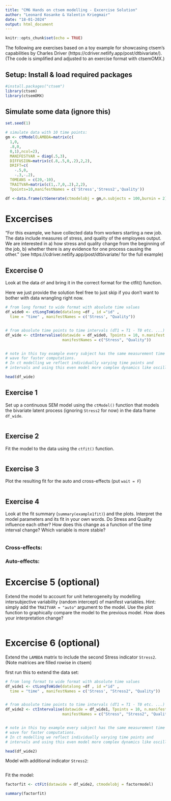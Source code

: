 ```yaml
---
title: "CM6 Hands on ctsem modelling - Excercise Solution"
author: "Leonard Kosanke & Valentin Kriegmair"
date: "18-01-2024"
output: html_document
---
```


```r
knitr::opts_chunk$set(echo = TRUE)
```

The following are exercises based on a toy example for showcasing ctsem's
capabilities by Charles Driver (https://cdriver.netlify.app/post/dtbivariate/).
(The code is simplified and adjusted to an exercise format with ctsemOMX.)

## Setup: Install & load required packages
```r
#install.packages("ctsem")
library(ctsem)
library(ctsemOMX)
```

## Simulate some data (ignore this)
```r
set.seed(1)

# simulate data with 10 time points:
gm <- ctModel(LAMBDA=matrix(c(
  1,0,
  .8,0,
  0,1),ncol=2),
  MANIFESTVAR = diag(.5,3),
  DIFFUSION=matrix(c(.8,.5,0,.2),2,2),
  DRIFT=c(
    -.5,0,
    -.3,-.2),
  T0MEANS = c(20,-10),
  TRAITVAR=matrix(c(1,.7,0,.2),2,2),
  Tpoints=10,manifestNames = c('Stress','Stress2','Quality'))

df <-data.frame(ctGenerate(ctmodelobj = gm,n.subjects = 100,burnin = 2))
```

# Excercises
"For this example, we have collected data from workers starting a new job. 
The data include measures of stress, and quality of the employees output. 
We are interested in a) how stress and quality change from the beginning of the 
job, b) whether there is any evidence for one process causing the other." 
(see https://cdriver.netlify.app/post/dtbivariate/ for the full example)

## Excercise 0
Look at the data `df` and bring it in the correct format for the ctfit() function.

Here we just provide the solution feel free to just skip if you don't want to bother
with data wrangling right now.
```r
# from long format to wide format with absolute time values
df_wide0 <- ctLongToWide(datalong =df , id ="id" ,
  time = "time" , manifestNames = c('Stress', "Quality"))


# from absolute time points to time intervals (dT1 = T1 - T0 etc. ...)
df_wide <- ctIntervalise(datawide = df_wide0, Tpoints = 10, n.manifest = 2,
                         manifestNames = c("Stress", "Quality"))


# note in this toy example every subject has the same measurement time at each 
# wave for faster computations. 
# In ct modelling we reflect individually varying time points and
# intervals and using this even model more complex dynamics like oscillations.

head(df_wide)
```

## Exercise 1
Set up a continuous SEM model using the `ctModel()` function that models the
bivariate latent process (ignoring `Stress2` for now) in the data frame `df_wide`.
```r


```

## Exercise 2
Fit the model to the data using the `ctfit()` function.
```r

```

## Exercise 3
Plot the resulting fit for the auto and cross-effects (put `wait = F`)
```r

```

## Exercise 4
Look at the fit summary (`summary(example1fit)`) and the plots. Interpret the model 
parameters and its fit in your own words. Do Stress and Quality influence each other?
How does this change as a function of the time interval change? Which variable
is more stable?
```r

```
### Cross-effects:



### Auto-effects:


# Excercise 5 (optional)
Extend the model to account for unit heterogeneity by modelling intersubjective 
variability (random intercept) of manifest variables. 
Hint: simply add the `TRAITVAR = "auto"` argument to the model. Use the plot
function to graphically compare the model to the previous model. How does your
interpretation change?
```r


```


# Excercise 6 (optional)
Extend the `LAMBDA` matrix to include the second Stress indicator `Stress2`.
(Note matrices are filled rowise in ctsem)

first run this to extend the data set:
```r
# from long format to wide format with absolute time values
df_wide1 <- ctLongToWide(datalong =df , id ="id" ,
  time = "time" , manifestNames = c('Stress', "Stress2", "Quality"))


# from absolute time points to time intervals (dT1 = T1 - T0 etc. ...)
df_wide2 <- ctIntervalise(datawide = df_wide1, Tpoints = 10, n.manifest = 3,
                         manifestNames = c("Stress", "Stress2", "Quality"))


# note in this toy example every subject has the same measurement time at each 
# wave for faster computations. 
# In ct modelling we reflect individually varying time points and
# intervals and using this even model more complex dynamics like oscillations.

head(df_wide2)
```

Model with additional indicator `Stress2`:
```r


```

Fit the model:
```r
factorfit <- ctFit(datawide = df_wide2, ctmodelobj = factormodel)

summary(factorfit)
```